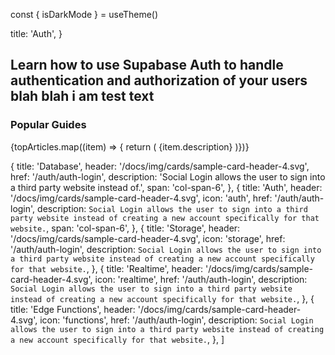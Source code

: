 const { isDarkMode } = useTheme()

  title: 'Auth',
}

## Learn how to use Supabase Auth to handle authentication and authorization of your users blah blah i am test text

### Popular Guides

<div className="grid grid-cols-12 gap-6 not-prose">
  {topArticles.map((item) => {
    return (
      <Link
        href={`/new/${item.href}`}
        key={item.title}
        passHref
      >
        <a className={item.span ?? 'col-span-4'}>
          <GlassPanel
            title="Social Login"
            header="/docs/img/cards/sample-card-header-4.svg"
            span="col-span-6"
            background={false}
            isDarkMode={isDarkMode}
          >
            {item.description}
          </GlassPanel>
        </a>
      </Link>
    )})}

</div>

  {
    title: 'Database',
    header: '/docs/img/cards/sample-card-header-4.svg',
    href: '/auth/auth-login',
    description: 'Social Login allows the user to sign into a third party website instead of.',
    span: 'col-span-6',
  },
  {
    title: 'Auth',
    header: '/docs/img/cards/sample-card-header-4.svg',
    icon: 'auth',
    href: '/auth/auth-login',
    description: `
Social Login allows the user to sign into a third party website instead of creating a new account specifically for that website.
  `,
    span: 'col-span-6',
  },
  {
    title: 'Storage',
    header: '/docs/img/cards/sample-card-header-4.svg',
    icon: 'storage',
    href: '/auth/auth-login',
    description: `
Social Login allows the user to sign into a third party website instead of creating a new account specifically for that website.
  `,
  },
  {
    title: 'Realtime',
    header: '/docs/img/cards/sample-card-header-4.svg',
    icon: 'realtime',
    href: '/auth/auth-login',
    description: `
Social Login allows the user to sign into a third party website instead of creating a new account specifically for that website.
  `,
  },
  {
    title: 'Edge Functions',
    header: '/docs/img/cards/sample-card-header-4.svg',
    icon: 'functions',
    href: '/auth/auth-login',
    description: `
Social Login allows the user to sign into a third party website instead of creating a new account specifically for that website.
  `,
  },
]



